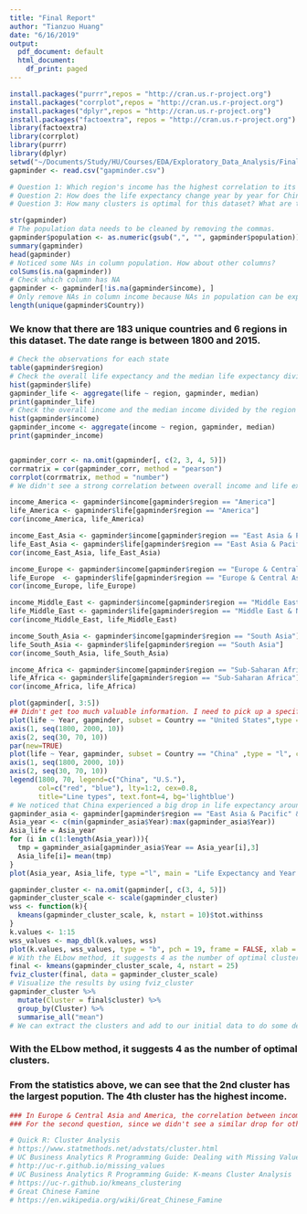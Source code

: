 ```yaml
---
title: "Final Report"
author: "Tianzuo Huang"
date: "6/16/2019"
output:
  pdf_document: default
  html_document:
    df_print: paged
---
```


```r
install.packages("purrr",repos = "http://cran.us.r-project.org")
install.packages("corrplot",repos = "http://cran.us.r-project.org")
install.packages("dplyr",repos = "http://cran.us.r-project.org")
install.packages("factoextra", repos = "http://cran.us.r-project.org")
library(factoextra)
library(corrplot)
library(purrr)
library(dplyr)
setwd("~/Documents/Study/HU/Courses/EDA/Exploratory_Data_Analysis/Final_Project")
gapminder <- read.csv("gapminder.csv")
```

```r
# Question 1: Which region's income has the highest correlation to its life expectancy?
# Question 2: How does the life expectancy change year by year for China and US? Is there any abnormal trend?
# Question 3: How many clusters is optimal for this dataset? What are the descriptive statistics for each cluster?
```

```r
str(gapminder)
# The population data needs to be cleaned by removing the commas.
gapminder$population <- as.numeric(gsub(",", "", gapminder$population))
summary(gapminder)
head(gapminder)
# Noticed some NAs in column population. How about other columns?
colSums(is.na(gapminder))
# Check which column has NA
gapminder <- gapminder[!is.na(gapminder$income), ]
# Only remove NAs in column income because NAs in population can be explained - census data collected about every 10 years
length(unique(gapminder$Country))
```
### We know that there are 183 unique countries and 6 regions in this dataset. The date range is between 1800 and 2015. 

```r
# Check the observations for each state
table(gapminder$region)
# Check the overall life expectancy and the median life expectancy divided by the region
hist(gapminder$life)
gapminder_life <- aggregate(life ~ region, gapminder, median)
print(gapminder_life)
# Check the overall income and the median income divided by the region
hist(gapminder$income)
gapminder_income <- aggregate(income ~ region, gapminder, median)
print(gapminder_income)


gapminder_corr <- na.omit(gapminder[, c(2, 3, 4, 5)])
corrmatrix = cor(gapminder_corr, method = "pearson")
corrplot(corrmatrix, method = "number")
# We didn't see a strong correlation between overall income and life expectancy. Is that still the truth if we look at the correlation by each region?

income_America <- gapminder$income[gapminder$region == "America"]
life_America <- gapminder$life[gapminder$region == "America"]
cor(income_America, life_America)

income_East_Asia <- gapminder$income[gapminder$region == "East Asia & Pacific"]
life_East_Asia <- gapminder$life[gapminder$region == "East Asia & Pacific"]
cor(income_East_Asia, life_East_Asia)

income_Europe <- gapminder$income[gapminder$region == "Europe & Central Asia"]
life_Europe  <- gapminder$life[gapminder$region == "Europe & Central Asia"]
cor(income_Europe, life_Europe)

income_Middle_East <- gapminder$income[gapminder$region == "Middle East & North Africa"]
life_Middle_East <- gapminder$life[gapminder$region == "Middle East & North Africa"]
cor(income_Middle_East, life_Middle_East)

income_South_Asia <- gapminder$income[gapminder$region == "South Asia"]
life_South_Asia <- gapminder$life[gapminder$region == "South Asia"]
cor(income_South_Asia, life_South_Asia)

income_Africa <- gapminder$income[gapminder$region == "Sub-Saharan Africa"]
life_Africa <- gapminder$life[gapminder$region == "Sub-Saharan Africa"]
cor(income_Africa, life_Africa)
```

```r
plot(gapminder[, 3:5])
## Didn't get too much valuable information. I need to pick up a specific region or country
plot(life ~ Year, gapminder, subset = Country == "United States",type = "l", col = "Blue", main = "Life Expectancy and Year for U.S. & China", ylim = c(30, 80))
axis(1, seq(1800, 2000, 10))
axis(2, seq(30, 70, 10))
par(new=TRUE)
plot(life ~ Year, gapminder, subset = Country == "China" ,type = "l", col = "Red", ylim = c(30, 80))
axis(1, seq(1800, 2000, 10))
axis(2, seq(30, 70, 10))
legend(1800, 70, legend=c("China", "U.S."),
       col=c("red", "blue"), lty=1:2, cex=0.8,
       title="Line types", text.font=4, bg='lightblue')
# We noticed that China experienced a big drop in life expectancy around 1960. Did this situation happen to other countries in East Asia & Pacific as well? 
gapminder_asia <- gapminder[gapminder$region == "East Asia & Pacific" & !gapminder$Country == "China",]
Asia_year <- c(min(gapminder_asia$Year):max(gapminder_asia$Year))
Asia_life = Asia_year
for (i in c(1:length(Asia_year))){
  tmp = gapminder_asia[gapminder_asia$Year == Asia_year[i],3]
  Asia_life[i]= mean(tmp)
}
plot(Asia_year, Asia_life, type ="l", main = "Life Expectancy and Year in Asia (China Excluded)")
```

```r
gapminder_cluster <- na.omit(gapminder[, c(3, 4, 5)])
gapminder_cluster_scale <- scale(gapminder_cluster)
wss <- function(k){
  kmeans(gapminder_cluster_scale, k, nstart = 10)$tot.withinss
}
k.values <- 1:15
wss_values <- map_dbl(k.values, wss)
plot(k.values, wss_values, type = "b", pch = 19, frame = FALSE, xlab = "Number of clusters K", ylab = "Total wihin-clusters")
# With the ELbow method, it suggests 4 as the number of optimal clusters. We can perform the final analysis now. 
final <- kmeans(gapminder_cluster_scale, 4, nstart = 25)
fviz_cluster(final, data = gapminder_cluster_scale)
# Visualize the results by using fviz_cluster
gapminder_cluster %>%
  mutate(Cluster = final$cluster) %>%
  group_by(Cluster) %>%
  summarise_all("mean")
# We can extract the clusters and add to our initial data to do some descriptive statistics at the cluster level
```
### With the ELbow method, it suggests 4 as the number of optimal clusters.
### From the statistics above, we can see that the 2nd cluster has the largest popution. The 4th cluster has the highest income. 

```r
### In Europe & Central Asia and America, the correlation between income and life expectancy is higher than it is in other regions while in Sub-Saharan Africa the correlation is the lowest. In other words, even though one person has a high income in Sub-Saharan Africa, he or she might NOT have a long life expectancy. 
### For the second question, since we didn't see a similar drop for other countries in East Asia & Pacific, we can conclude that the drop of life expectancy in China around 1960 might be caused by a combination of social, economy, regulations and natural disasters.
```

```r
# Quick R: Cluster Analysis
# https://www.statmethods.net/advstats/cluster.html
# UC Business Analytics R Programming Guide: Dealing with Missing Values
# http://uc-r.github.io/missing_values
# UC Business Analytics R Programming Guide: K-means Cluster Analysis
# https://uc-r.github.io/kmeans_clustering
# Great Chinese Famine
# https://en.wikipedia.org/wiki/Great_Chinese_Famine
```


